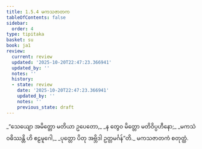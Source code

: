```yaml
---
title: 1.5.4 မကသဇာတက
tableOfContents: false
sidebar:
  order: 4
type: tipitaka
basket: su
book: ja1
review:
  current: review
  updated: '2025-10-20T22:47:23.366941'
  updated_by: ''
  notes: ''
  history:
  - state: review
    date: '2025-10-20T22:47:23.366941'
    updated_by: ''
    notes: ''
    previous_state: draft
---
```



<DynamicBreadcrumb />


<ReviewStatus review={frontmatter.review} showDetails={true} />

<HypothesisAnnotation frontmatter={frontmatter} />

<Division number="44" book="ja1" e="ch" v="22" p="11">

<Paragraph number="96" type="verses" book="ja1">
_“သေယျော အမိတ္တော မတိယာ ဥပေတော,_  
_န တွေဝ မိတ္တော မတိဝိပ္ပဟီနော;_  
_မကသံ ဝဓိဿန္တိ ဟိ ဧဠမူဂေါ,_  
_ပုတ္တော ပိတု အဗ္ဘိဒါ ဥတ္တမင်္ဂန်”တိ._  


</Paragraph>
</Division>

<Paragraph number="97" type="center" book="ja1">
မကသဇာတကံ စတုတ္ထံ.
</Paragraph>